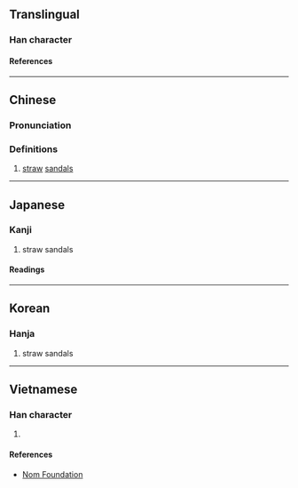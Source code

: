 {{also|蹺}}
{{character info/new}}
==Translingual==

===Han character===
{{Han char|rn=44|rad=尸|as=15|sn=18|four=77227|canj=SHOB|ids=⿸尸𢕪}}

====References====
{{Han ref|kx=0304.020|dkj=07812|dj=0602.100|hdz=20981.100|uh=5C69}}

----

==Chinese==
{{zh-forms|s=𪨗}}

===Pronunciation===
{{zh-pron
|m=juē
|c=goek3
|mc=y
|oc=y
|cat=n
}}

===Definitions===
{{zh-hanzi}}

# {{lb|zh|literary}} [[straw]] [[sandal]]s

----

==Japanese==

===Kanji===
{{ja-kanji|grade=|rs=尸15}}

# straw sandals

====Readings====
{{ja-readings
|on=きゃく, かく, きく, こく, けう
|kun=いとぐつ, くつしき, しきわら
}}

----

==Korean==

===Hanja===
{{ko-hanja|교}}

# straw sandals

----

==Vietnamese==

===Han character===
{{vi-readings|rs=尸15|reading=cược}}

# {{rfdef|vi|sort=尸15}}

====References====
* [http://nomfoundation.org/common/nom_details.php?codepoint=5c69 Nom Foundation]